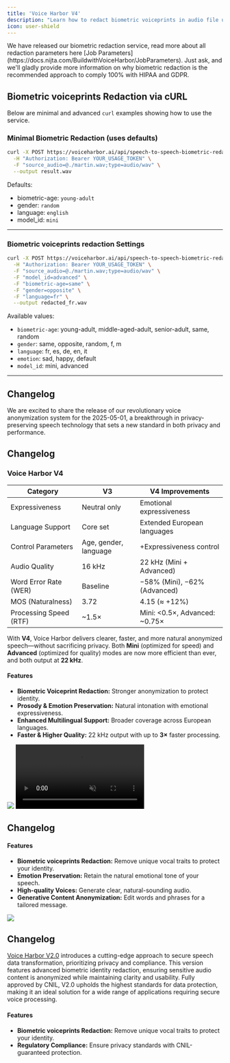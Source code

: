 ```yaml
---
title: 'Voice Harbor V4'
description: "Learn how to redact biometric voiceprints in audio file using Voice Harbor's API."
icon: user-shield
---
```


<Tip>
  We have released our biometric redaction service, read more about all redaction parameters here [Job Parameters](https://docs.nijta.com/BuildwithVoiceHarbor/JobParameters). Just ask, and we'll gladly provide more information on why biometric redaction is the recommended approach to comply 100% with HIPAA and GDPR.
</Tip>

## Biometric voiceprints Redaction via cURL

Below are minimal and advanced `curl` examples showing how to use the service.

### Minimal Biometric Redaction (uses defaults)

```bash
curl -X POST https://voiceharbor.ai/api/speech-to-speech-biometric-redaction \
  -H "Authorization: Bearer YOUR_USAGE_TOKEN" \
  -F "source_audio=@./martin.wav;type=audio/wav" \
  --output result.wav
```

Defaults:
- biometric-age: `young-adult`
- gender: `random`
- language: `english`
- model_id: `mini`

---

### Biometric voiceprints redaction Settings

```bash
curl -X POST https://voiceharbor.ai/api/speech-to-speech-biometric-redaction \
  -H "Authorization: Bearer YOUR_USAGE_TOKEN" \
  -F "source_audio=@./martin.wav;type=audio/wav" \
  -F "model_id=advanced" \
  -F "biometric-age=same" \
  -F "gender=opposite" \
  -F "language=fr" \
  --output redacted_fr.wav
```

Available values:
- `biometric-age`: young-adult, middle-aged-adult, senior-adult, same, random
- `gender`: same, opposite, random, f, m
- `language`: fr, es, de, en, it
- `emotion`: sad, happy, default
- `model_id`: mini, advanced

---

## Changelog

We are excited to share the release of our revolutionary voice anonymization system for the 2025-05-01, a breakthrough in privacy-preserving speech technology that sets a new standard in both privacy and performance.

<Update label="September 2025 Release" description="Voice Harbor V4">

  ## Changelog

  ### Voice Harbor V4

  | Category               | V3                           | V4 Improvements               |
  | ---------------------- | ---------------------------- | ----------------------------- |
  | Expressiveness         | Neutral only                 | Emotional expressiveness      |
  | Language Support       | Core set                     | Extended European languages   |
  | Control Parameters     | Age, gender, language        | +Expressiveness control       |
  | Audio Quality          | 16 kHz                       | 22 kHz (Mini + Advanced)      |
  | Word Error Rate (WER)  | Baseline                     | −58% (Mini), −62% (Advanced)  |
  | MOS (Naturalness)      | 3.72                         | 4.15 (≈ +12%)                 |
  | Processing Speed (RTF) | ~1.5×                        | Mini: &lt;0.5×, Advanced: ~0.75× |

  With **V4**, Voice Harbor delivers clearer, faster, and more natural anonymized speech—without sacrificing privacy. Both **Mini** (optimized for speed) and **Advanced** (optimized for quality) modes are now more efficient than ever, and both output at **22 kHz**.

  #### Features

  * **Biometric Voiceprint Redaction:** Stronger anonymization to protect identity.  
  * **Prosody & Emotion Preservation:** Natural intonation with emotional expressiveness.  
  * **Enhanced Multilingual Support:** Broader coverage across European languages.  
  * **Faster & Higher Quality:** 22 kHz output with up to **3×** faster processing.  
</Update>


<Update label="Mai 2025 Release" description="Voice Harbor V3.0">
  <Frame>
    <img className="block" src="/images/vh3b.png" />
    <video id="biovh2" autoPlay controls loop muted playsInline>
      <source src="/images/vh2.mp4" type="video/mp4" />
      Your browser does not support the video tag.
    </video>
  </Frame>

  ## Changelog

  #### Features

  * **Biometric voiceprints Redaction:** Remove unique vocal traits to protect your identity.
  * **Emotion Preservation:** Retain the natural emotional tone of your speech.
  * **High-quality Voices:** Generate clear, natural-sounding audio.
  * **Generative Content Anonymization:** Edit words and phrases for a tailored message.
</Update>

<Update label="2024-04-01" description="Voice Harbor V2.0">
  <Frame>
    <img className="block" src="/images/vh2b.png" />
  </Frame>

  ## Changelog

  [Voice Harbor V2.0](https://app.nijta.com/) introduces a cutting-edge approach to secure speech data transformation, prioritizing privacy and compliance. This version features advanced biometric identity redaction, ensuring sensitive audio content is anonymized while maintaining clarity and usability. Fully approved by CNIL, V2.0 upholds the highest standards for data protection, making it an ideal solution for a wide range of applications requiring secure voice processing.

  #### Features

  * **Biometric voiceprints Redaction:** Remove unique vocal traits to protect your identity.
  * **Regulatory Compliance:** Ensure privacy standards with CNIL-guaranteed protection.
</Update>
